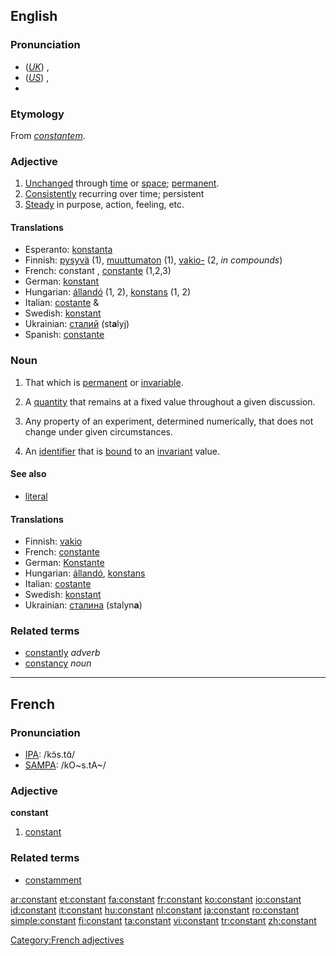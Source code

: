 ==English==

===Pronunciation===
*(''[[Received Pronunciation|UK]]'') {{IPA|/ˈkɒnstənt/}}, {{SAMPA|/"kQnst@nt/}}
*(''[[General American|US]]'') {{IPA|/ˈkɑnstənt/}}, {{SAMPA|/"kAnst@nt/}}
*{{audio|en-us-constant.ogg|Audio (US)}}

===Etymology===
From {{L.}} ''[[constantem]]''.

===Adjective===
{{en-adj}}

# [[unchanged|Unchanged]] through [[time]] or [[space]]; [[permanent]].
# [[consistently|Consistently]] recurring over time; persistent
# [[steady|Steady]] in purpose, action, feeling, etc.

====Translations====
{{top}}
*Esperanto: [[konstanta]]
*Finnish: [[pysyvä]] (1), [[muuttumaton]] (1), [[vakio-]] (2, ''in compounds'')
*French: constant {{m}}, [[constante]] {{f}} (1,2,3)
*German: [[konstant]]
*Hungarian: [[állandó]] (1, 2), [[konstans]] (1, 2)
*Italian: [[costante]] {{m}} & {{f}}
*Swedish: [[konstant]]
*Ukrainian: [[сталий]] {{m}} (st'''a'''lyj)
*Spanish: [[constante]] {{f}}
{{bottom}}

===Noun===
{{en-noun}}

# That which is [[permanent]] or [[invariable]].
# {{algebra}} A [[quantity]] that remains at a fixed value throughout a given discussion.
# {{science}} Any property of an experiment, determined numerically, that does not change under given circumstances.
# {{computing}} An [[identifier]] that is [[bound]] to an [[invariant]] value.

====See also====

* {{computing}} [[literal]]

====Translations====
{{top}}
*Finnish: [[vakio]]
*French: [[constante]] {{f}}
*German: [[Konstante]] {{f}}
*Hungarian: [[állandó]], [[konstans]]
*Italian: [[costante]] {{f}}
*Swedish: [[konstant]] {{c}}
*Ukrainian: [[сталина]] {{f}} (stalyn'''a''')
{{bottom}}

===Related terms===
* [[constantly]] ''adverb''
* [[constancy]] ''noun''

----

==French==

===Pronunciation===
*[[w:IPA|IPA]]: /kɔ̃s.tɑ̃/
*[[w:SAMPA|SAMPA]]: /kO~s.tA~/

===Adjective===
{{fr-infl-adj|sm=constant|sf=constante|pm=constants|pf=constantes|smp=kɔ̃s.tɑ̃|sfp=kɔ̃s.tɑ̃t|pmp=kɔ̃s.tɑ̃|pfp=kɔ̃s.tɑ̃t}}
{{fr-adj}}
'''constant'''

# [[#Adjective|constant]]

===Related terms===
* [[constamment]]

[[Category:French adjectives]]

[[ar:constant]]
[[et:constant]]
[[fa:constant]]
[[fr:constant]]
[[ko:constant]]
[[io:constant]]
[[id:constant]]
[[it:constant]]
[[hu:constant]]
[[nl:constant]]
[[ja:constant]]
[[ro:constant]]
[[simple:constant]]
[[fi:constant]]
[[ta:constant]]
[[vi:constant]]
[[tr:constant]]
[[zh:constant]]